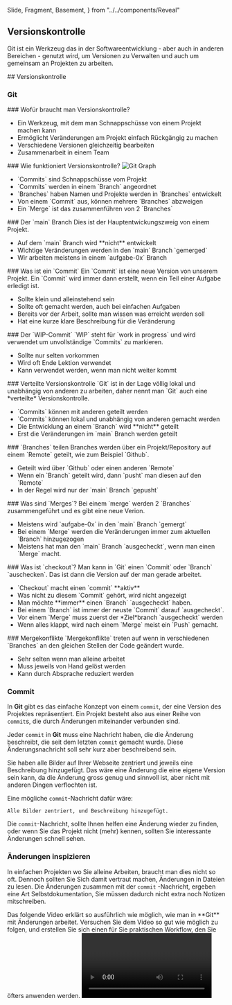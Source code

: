 
  Slide,
  Fragment,
  Basement,
} from "../../components/Reveal"

<Chapter>

## Versionskontrolle

<section>

Git ist ein Werkzeug das in der Softwareentwicklung - aber auch in anderen
Bereichen - genutzt wird, um Versionen zu Verwalten und auch um gemeinsam an
Projekten zu arbeiten.

<Presentation>
<Slide>
## Versionskontrolle

### Git

</Slide>
<Slide>
### Wofür braucht man Versionskontrolle?

<ul>
<li class="fragment">Ein Werkzeug, mit dem man Schnappschüsse von einem Projekt machen kann</li>
<li class="fragment">Ermöglicht Veränderungen am Projekt einfach Rückgängig zu machen</li>
<li class="fragment">Verschiedene Versionen gleichzeitig bearbeiten</li>
<li class="fragment">Zusammenarbeit in einem Team</li>
</ul>
    </Slide>
    <Slide>
      ### Wie funktioniert Versionskontrolle?
      <Basement>
        <img alt="Git Graph" src="/gym-inf/git-graph.png" />
      </Basement>
      <Basement>
      <ul>
        <li class="fragment">`Commits` sind Schnappschüsse vom Projekt</li>
        <li class="fragment">`Commits` werden in einem `Branch` angeordnet</li>
        <li class="fragment">`Branches` haben Namen und Projekte werden in `Branches` entwickelt</li>
        <li class="fragment">Von einem `Commit` aus, können mehrere `Branches` abzweigen</li>
        <li class="fragment">Ein `Merge` ist das zusammenführen von 2 `Branches`</li>
      </ul>
      </Basement>
    </Slide>
    <Slide>
      ### Der `main` Branch
      <Fragment>
        Dies ist der Hauptentwickungszweig von einem Projekt.
      </Fragment>
      <ul>
        <li class="fragment">Auf dem `main` Branch wird **nicht** entwickelt</li>
        <li class="fragment">Wichtige Veränderungen werden in den `main` Branch `gemerged`</li>
        <li class="fragment">Wir arbeiten meistens in einem `aufgabe-0x` Branch</li> 
      </ul>
    </Slide>
    <Slide>
      ### Was ist ein `Commit`
      <Fragment>
      Ein `Commit` ist eine neue Version von unserem Projekt. Ein `Commit` wird immer dann erstellt, wenn ein Teil einer Aufgabe erledigt ist.
      </Fragment>
      <ul>
        <li class="fragment">Sollte klein und alleinstehend sein</li>
        <li class="fragment">Sollte oft gemacht werden, auch bei einfachen Aufgaben</li>
        <li class="fragment">Bereits vor der Arbeit, sollte man wissen was erreicht werden soll</li>
        <li class="fragment">Hat eine kurze klare Beschreibung für die Veränderung</li>
      </ul>
    </Slide>
    <Slide>
    ### Der `WIP-Commit`
    <Fragment>
      `WIP` steht für `work in progress` und wird verwendet um unvollständige `Commits` zu markieren.
    </Fragment>
    <ul>
      <li class="fragment">Sollte nur selten vorkommen</li>
      <li class="fragment">Wird oft Ende Lektion verwendet</li>
      <li class="fragment">Kann verwendet werden, wenn man nicht weiter kommt</li>
    </ul>
    </Slide>
    <Slide>
      ### Verteilte Versionskontrolle
      <Fragment>
        `Git` ist in der Lage völlig lokal und unabhängig von anderen zu arbeiten, daher nennt man `Git` auch eine *verteilte* Versionskontrolle.
      </Fragment>
      <ul>
        <li class="fragment">`Commits` können mit anderen geteilt werden</li>
        <li class="fragment">`Commits` können lokal und unabhängig von anderen gemacht werden</li>
        <li class="fragment">Die Entwicklung an einem `Branch` wird **nicht** geteilt</li>
        <li class="fragment">Erst die Veränderungen im `main` Branch werden geteilt</li>
      </ul>
    </Slide>
    <Slide>
      ### `Branches` teilen
      <Fragment>
        Branches werden über ein Projekt/Repository auf einem `Remote` geteilt, wie zum Beispiel `Github`.
      </Fragment>
      <ul>
        <li class="fragment">Geteilt wird über `Github` oder einen anderen `Remote`</li>
        <li class="fragment">Wenn ein `Branch` geteilt wird, dann `pusht` man diesen auf den `Remote`</li>
        <li class="fragment">In der Regel wird nur der `main` Branch `gepusht`</li>
      </ul>
    </Slide>
    <Slide>
      ### Was sind `Merges`?
      <Fragment>
        Bei einem `merge` werden 2 `Branches` zusammengeführt und es gibt eine neue Verion.
      </Fragment>
      <ul>
        <li class="fragment">Meistens wird `aufgabe-0x` in den `main` Branch `gemergt`</li>
        <li class="fragment">Bei einem `Merge` werden die Veränderungen immer zum aktuellen `Branch` hinzugezogen</li>
        <li class="fragment">Meistens hat man den `main` Branch `ausgecheckt`, wenn man einen `Merge` macht.</li>
      </ul>
    </Slide>
    <Slide>
      ### Was ist `checkout`?
      <Fragment>
        Man kann in `Git` einen `Commit` oder `Branch` `auschecken`. Das ist dann die Version auf der man gerade arbeitet.
      </Fragment>
      <ul>
        <li class="fragment">`Checkout` macht einen `commit` **aktiv**</li>
        <li class="fragment">Was nicht zu diesem `Commit` gehört, wird nicht angezeigt</li>
        <li class="fragment">Man möchte **immer** einen `Branch` `ausgecheckt` haben.</li>
        <li class="fragment">Bei einem `Branch` ist immer der neuste `Commit` darauf `ausgecheckt`.</li>
        <li class="fragment">Vor einem `Merge` muss zuerst der *Ziel*branch `ausgecheckt` werden</li>
        <li class="fragment">Wenn alles klappt, wird nach einem `Merge` meist ein `Push` gemacht.</li>
      </ul>
    </Slide>
    <Slide>
      ### Mergekonflikte
      <Fragment>
        `Mergekonflikte` treten auf wenn in verschiedenen `Branches` an den gleichen Stellen der Code geändert wurde.
      </Fragment>
      <ul>
        <li class="fragment">Sehr selten wenn man alleine arbeitet</li>
        <li class="fragment">Muss jeweils von Hand gelöst werden</li>
        <li class="fragment">Kann durch Absprache reduziert werden</li>
      </ul>
    </Slide>
</Presentation>

</section>

### Commit

In **Git** gibt es das einfache Konzept von einem `commit`, der eine Version des
Projektes repräsentiert. Ein Projekt besteht also aus einer Reihe von `commit`s,
die durch Änderungen miteinander verbunden sind.

Jeder `commit` in **Git** muss eine Nachricht haben, die die Änderung
beschreibt, die seit dem letzten `commit` gemacht wurde. Diese
Änderungsnachricht soll sehr kurz aber beschreibend sein.

<Example title="Beispiel: Commit-Nachricht">

Sie haben alle Bilder auf Ihrer Webseite zentriert und jeweils eine Beschreibung
hinzugefügt. Das wäre eine Änderung die eine eigene Version sein kann, da die
Änderung gross genug und sinnvoll ist, aber nicht mit anderen Dingen verflochten
ist.

Eine mögliche `commit`-Nachricht dafür wäre:

```text
Alle Bilder zentriert, und Beschreibung hinzugefügt.
```

</Example>

Die `commit`-Nachricht, sollte Ihnen helfen eine Änderung wieder zu finden, oder
wenn Sie das Projekt nicht (mehr) kennen, sollten Sie interessante Änderungen
schnell sehen.

### Änderungen inspizieren

In einfachen Projekten wo Sie alleine Arbeiten, braucht man dies nicht so oft.
Dennoch sollten Sie Sich damit vertraut machen, Änderungen in Dateien zu lesen.
Die Änderungen zusammen mit der `commit` -Nachricht, ergeben eine Art
Selbstdokumentation, Sie müssen dadurch nicht extra noch Notizen mitschreiben.

<Example title="Beispiel: Änderungen anschauen">
  Das folgende Video erklärt so ausführlich wie möglich, wie man in **Git** mit
  Änderungen arbeitet. Versuchen Sie dem Video so gut wie möglich zu folgen, und
  erstellen Sie sich einen für Sie praktischen Workflow, den Sie öfters anwenden
  werden.
  <Video url="XQvyb2lJZOc" />
</Example>

</Chapter>

